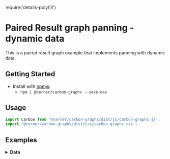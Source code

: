 
require('details-polyfill')

# Paired Result graph panning - dynamic data

This is a paired result graph example that implements panning with dynamic data.

## Getting Started

- Install with [npmjs](https://www.npmjs.com):
  - `npm i @cerner/carbon-graphs --save-dev`

## Usage
```js
import Carbon from '@cerner/carbon-graphs/dist/js/carbon-graphs.js';
import '@cerner/carbon-graphs/dist/css/carbon-graphs.css';
```

## Examples
<PairedResultGraphPanning />

<details>
<summary style={{ fontSize: 24 }}>
<b>Data</b>
</summary>

### Graph Config object
<GraphConfig />

### Data object
#### Dataset 1
<DataObject1 />

#### Dataset 2
<DataObject2 />
</details>

